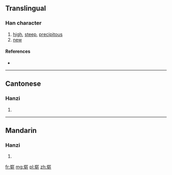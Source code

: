 {{also|嶄}}
==Translingual==

===Han character===
{{Han char|rn=46|rad=山|as=08|sn=11|four=|canj=山大手中 (UKQL)}}

# [[high]], [[steep]], [[precipitous]]
# [[new]]

====References====
* {{Han ref|kx=0315.151|hdz=10779.030|uh=5D2D|ud=23853}}

----

==Cantonese==

===Hanzi===
{{yue-hanzi|jyut=|y=jaam2|tra=嶄}}

# {{defn|lang=yue|sort=山08}}

----

==Mandarin==

===Hanzi===
{{cmn-hanzi|tra=嶄|pin=[[zhǎn]] ([[zhan3]])|wg=chan<sup>3</sup>}}

# {{defn|lang=cmn|sort=山08}}

[[fr:崭]]
[[mg:崭]]
[[pl:崭]]
[[zh:崭]]